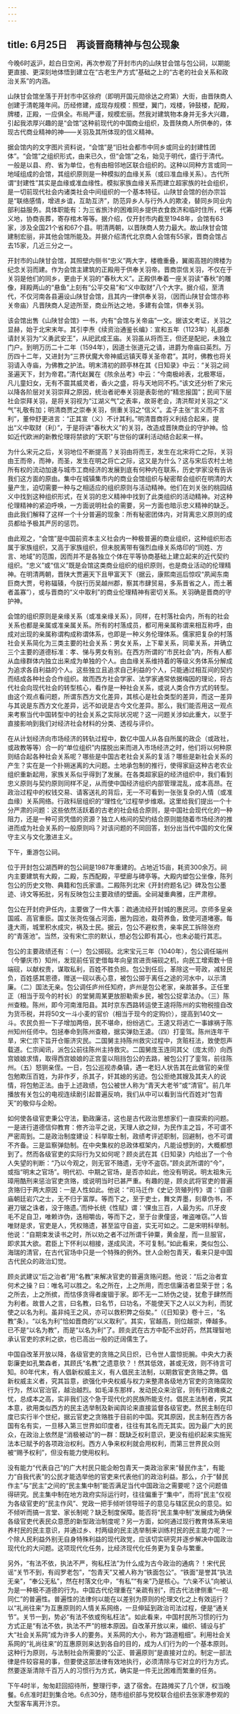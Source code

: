 ```yaml
---
---
---
```

title: 6月25日　再谈晋商精神与包公现象
---

今晚6时返沪，趁白日空闲，再次参观了开封市内的山陕甘会馆与包公祠，以期能更直接、更深刻地体悟到建立在“古老生产方式”基础之上的“古老的社会关系和政治关系”的内涵。

山陕甘会馆坐落于开封市中区徐府（即明开国元勋徐达之府第）大街，由晋陕商人创建于清乾隆年间。历经修建，成现存规模：照壁，翼门，戏楼，钟鼓楼，配殿，牌楼，正殿，一应俱全。布局严谨，规模宏丽。然我对建筑物本身并无多大兴趣，引起我浓厚兴趣的是“会馆”这种前现代的中国商业组织，及晋陕商人所供奉的，体现古代商业精神的神——关羽及其所体现的信义精神。

据会馆内的文字图片资料说，“会馆”是“旧社会都市中同乡或同业的封建性团体”。“会馆”之组织形式，由来已久，但“会馆”之名，始见于明代，盛行于清代。一般是以县、府、省为单位，也有由相邻地区联合组织的。这种以同种方言或同一地域组成的会馆，其组织原则是一种模拟的血缘关系（或曰准血缘关系）。古代所谓“封建性”其实是血缘或准血缘性。模拟家族血缘关系而建立超家族的社会组织，是一切前现代社会内诸类社会中间组织的一个基本特征。山陕甘会馆的创办宗旨是“联络感情，增进乡谊，互助互济”，防范异乡人与行外人的欺凌，替同乡同业内部利益服务。具体职能有：为三省旅汴的困难同乡提供衣食救济和临时住所，代筹义地，协商丧葬，寄存棺木等等。据介绍，仅开封市内截至1948年，会馆有63家，涉及全国21个省和67个县。明清两朝，以晋陕商人势力最大。故山陕甘会馆建制宏丽，非其他会馆所能及。并据介绍清代北京商人会馆有55家，晋商会馆占去15家，几近三分之一。

开封市的山陕甘会馆，其照壁内侧书“忠义”两大字，楼檐重叠，翼阁高翘的牌楼为纪念关羽而建。作为会馆主建筑的正殿用于供奉关羽帝。晋商崇信关羽，不仅在于关羽是他们的同乡，更由于关羽的“春秋大义”。正殿供奉着一座关羽读“春秋”的雕像，拜殿两山的“悬鱼”上刻有“公平交易”和“义中取财”八个大字。据介绍，至清代，不仅河南各县遍设山陕甘会馆，且其内一律供奉关羽，（因而山陕甘会馆亦称关帝庙）凡晋陕商人足迹所至，商业所达之地，多建有会馆，供奉关羽。

该会馆出售《山陕甘会馆》一书，内有“会馆与关帝庙”一文。据该文考证，关羽之显赫，始于北宋末年。其引李焘《续资治通鉴长编》：宣和五年（1123年）礼部奏请封关羽为“义勇武安王”，从祀武成王庙。关羽虽从将而王，但还是配祀，未独立门户。到明万历二十二年（1594年），因道士张道元之请，进爵为帝庙曰英烈。万历四十二年，又进封为“三界伏魔大帝神威远镇天尊关圣帝君”。其时，佛教也将关羽请入寺庙，为佛教之护法。明末清初的顾亭林在其《日知录》中云：“关羽之祠圣遍天下，封为帝君。”清代赵翼在《陔余丛考》中云：“今南极岭表，北极寒垣，凡儿童妇女，无有不震其威灵者，香火之盛，将与天地同不朽。”该文还分析了宋元以降各阶层对关羽崇拜之原因，统治者祀奉关羽是表彰他的“精忠报国”；民间下层社会崇拜关羽，是将关羽视为“江湖义气”之表率，故哥老会，清洪帮对关羽之“义气”礼敬有加；明清商贾之崇奉关羽，侧重关羽之“信义”。孟子主张“言义而不言利”，董仲舒更进言：“正其宣（义）不计其利。”明清晋商将义利结合起来，提出“义中取财（利）”，于是将讲“春秋大义”的关羽，改造成晋陕商业的守护神。恰如近代欧洲的新教伦理将禁欲的“天职”与世俗的谋利活动结合起来一样。

为什么宋元之后，关羽地位不断提高？关羽由将而王，发生在北宋将亡之际，关羽由王而帝，而神，而圣，发生在明之将亡之际，这又是为什么？这与宋后农村土地所有权的流动加速与城市工商经济的发展到底有何种内在联系，历史学家没有告诉我们这方面的原由。集中在城镇集市内的商业会馆组织与秘密帮会组织在明清的大量产生，迫切需要一种与之相适应的组织原则与活动精神。他们在刘关张的桃园结义中找到这种组织形式，在关羽的忠义精神中找到了此类组织的活动精神。对这种伦理精神的紧迫呼唤，一方面说明社会的需要，另一方面也暗示忠义精神的缺乏。由此我们解释了这样一个十分普遍的现象：所有秘密团体内，对背离忠义原则的成员都给予极其严厉的惩罚。

由此观之，“会馆”是中国前资本主义社会内一种极普遍的商业组织，这种组织形态属于家族组织，又高于家族组织，但未脱离带有强烈血缘关系烙印的“同姓、方言、地域”的范围，因而并不是各独立个体在平等协商基础上建立起来的近代契约组织。“忠义”或“信义”既是会馆这类商业组织的组织原则，也是商业活动的伦理精神。在明清两朝，晋陕大贾遍天下且甲富天下（据云，康熙南巡后惊叹“夙闻东南巨商大贾，号称辐辏，今朕行历吴越州郡，察其市肆贸易，多系晋省之人，而土著者盖寡”），或与晋商的“义中取利”的商业伦理精神有密切关系。关羽确是晋商的守护神。

会馆的组织原则是亲缘关系（或准亲缘关系），同样，在村落社会内，所有的社会关系也都是亲属或准亲属关系。所有的村落成员，都可用亲属称谓来相互称呼，由成对出现的亲属称谓构成称谓体系，也即是一种义务伦理体系。儒家把复杂的村落社会关系简化为三类主要的社会关系：男女关系，上下辈关系，同辈关系，并确立三个主要的道德标准：孝、悌与男女有别。在西方所谓的“市民社会”内，所有人都从血缘群体内独立出来成为单独的个人。由血缘关系维持着的等级义务体系分解成为追求各自利益的个人。这些独立且追求自己利益的个人，只能通过相互间的契约而结成各种社会合作组织。故而西方社会学家、法学家通常依据梅因的理论，将古代社会向现代社会的转型核心，看作是一种社会关系，或说人类合作方式的转型。由这个观点看问题，所谓东西方文化差异，其核心是社会类型的差异，而这一差异与其说是东西方文化差异，远不如说是古今文化差异。那么，我们能否用这一观点来考察当代中国转型中的社会关系之实际状况呢？这一问题关涉如此重大，以至于直接影响到我们对经济社会材料的分类、透视与评价。

在从计划经济向市场经济的转轨过程中，数亿中国人从各自所属的政企（或政社，或政教等等）合一的“单位组织”内摆脱出来而进入市场经济之时，他们将以何种原则结合起各种社会关系呢？哪些是中国古老社会关系的复活？哪些是新社会关系的产生？实在是一个扑朔迷离的大问题。土地承包制的推行，使得家庭这种古老农业组织重新起用，家族关系似乎得到了发展。在各类超家庭的经济组织中，我们看到忠义原则与契约原则同样不足，从而使中国经济组织内部管理混乱，成本高昂。在政治过程中的权钱交易、请客送礼的背后，无一不可看到一张张复杂的人情（或准血缘）关系网络。行政科层组织的“理性化”过程举步维艰。这里给我们提出一个十分严肃的问题：这些依然活跃着的古老的社会结合原则，是中国社会现代化的一种阻力，还是一种可资凭借的资源？独立人格间的契约结合原则能随着市场经济的推进而成为社会关系的一般原则吗？对该问题的不同回答，划分出当代中国的文化保守主义与文化激进主义。

下午，重游包公祠。

位于开封包公湖西畔的包公祠是1987年重建的。占地近15亩，耗资300余万。祠内主要建筑有大殿，二殿，东西配殿，平壁廊与碑亭等。大殿内塑包公坐像，陈列包公的历史文物、典籍和包氏家谱。二殿陈列北宋《开封府题名记》碑及包公墨迹、诗文等拓批，另有反映包公主要政绩的壁画。全祠凝重典雅，庄严肃穆。

包公在开封府尹任内，主要做了一件大事：疏通流经开封城的惠民河。京师多皇亲国戚、高官重臣。国丈张尧佐强占河面，圈为园池，栽荷养鱼，致使河道堵塞。每逢大雨，城里积水成灾，祸及士民。据云，包公不避权贵，亲率民工拆除张府的“青莲池”。当然，没有宋仁宗的默认，想必包公即有其心，也未必能行其志。

包公的主要政绩还有：（一）包公掷砚。北宋宝元三年（1040年），包公调任端州（今肇庆市）知州，发现前任官吏借每年向皇宫进贡端砚之机，向民工增索数十倍端砚，以献权贵，谋取私利，百姓不胜负担。包公到任后，革除这一苛政，减轻民负，百姓感其恩德，赠送一砚以表心意，被包公掷于离任之途的河水中，以示清廉。（二）国法无亲。包公调任庐州任知府，庐州是包公老家，亲故甚多。正任里正（相当于现今的村长）的堂舅周某更放胆勒索乡民，被包公捉拿法办。（三）陈州查粮。陈州，即今河南淮阳县。其时京东西路转运使王逵将陈州的实物税擅自改为货币税，并将50文一斗小麦的官价（相当于现今的定购价），提高到140文一斗。农民负担一下子增加两倍，民不堪命，纷纷逃亡。王逵又将逃亡一事嫁祸于陈州知州任师中。包拯奉命到陈州查粮，据实弹劾王逵。（四）打銮驾。陈州连年干旱，宋仁宗下旨开仓赈济灾民。二国舅主持陈州救灾过程中，贪赃枉法，致使怨声载道。仁宗闻讯，派包公前往陈州主持救灾。二国舅庞玉连同其父（庞太师）向西宫娘娘求情，取得西宫娘娘的正宫銮以阻挡包公的去路，被包公打了銮驾，前往陈州。（五）怒铡亲侄。一日，包公巡视赤桑镇，遇一老妇人状告其在此做官的亲侄包勉欺压百姓，为非作歹，杀其子，奸其媳的劣迹。包公拒绝其嫂及其夫人的说情，将包勉正法。由于上述政绩，包公被世人称为“青天大老爷”或“清官”。前几年播放有关包公的电视连续剧引起普遍反响，我们从中可以看到当代百姓对“包青天”的敬仰与企盼。

如何使各级官吏秉公守法，勤政廉洁，这也是古代政治思想家们一直探索的问题。一是进行道德信仰教育：修齐治平之说，天理人欲之辩，为民作主之旨，不可谓不严密周到。二是政治制度建设：科举取士制，政绩考评述职制，回避制，也不可谓不齐备。三是监察弹劾制。在中央集权的总政体框架内，凡能设想到的，大概都想到了。然而各级官吏的实际行为又如何呢？顾炎武在其《日知录》内给出了一个令人失望的判断：“乃以今观之，则无官不赂遗，无守不盗窃。”顾炎武所谓的“今”，或指“明末之官场”。明代初、中期之官场，是否亦如此，他没有明说。明太祖朱元璋用酷刑来惩治官吏贪赂，或说明当时已甚严重。有趣的是，顾炎武将官吏的普遍贪赂归于两大原因：一是人性如此。他说：“司马迁作《史记·货殖列传》谓：‘自廊庙朝廷岩穴之士，无不归于富厚。等而下之，至于吏士，舞文弄墨，刻章伪书，不避刀锯之诛者，没于赂遗。’而仲长统《性赋》谓：‘倮虫三百，人最为劣。爪牙皮毛不足自卫，唯赖诈伪，迭相嚼齿，等而下之，至于台隶僮竖，唯盗唯窃。’”人皆唯财是求，官吏是人，凭权赂遗，甚至监守自盗，实无可如之。二是宋明科举制。他说：“自期束发读书之时，所以劝之者不过所谓千钟粟，黄金屋，而一旦服官，即求其大欲。君臣上下怀利以相接，遂成风流，不可复制。”如此看来，类似包公、海瑞的清官，在古代官场中只是一个特殊的例外。世人企盼包青天，看来只是中国古代民众的政治幻觉。

顾炎武建议“后之治者”用“名教”来解决官吏的普遍贪赂问题。他说：“后之治者宜何术之操？曰：唯名可以胜之。名之所在，上之所用，而忠信廉洁者显荣于世；名之所去，上之所摈，而怙侈贪得者废锢于家。即不无一二矫伪之徒，犹愈于肆然而为利者。故昔人之言，曰名教，曰名节，曰功名，不能使天下之人以义为利，而犹使之以名为利。虽非纯王之风，亦可以救积弊之俗矣。”（《日知录》卷十三，“名教”条）。“以名为利”恰如晋商的“以义取利”。其实，官越高，则位越崇，俸越多。已不是“以名为教”，而是“以名为利”了。顾炎武在古方中配不出好药，然其理智地承认官吏的求利之欲，也已高出一般的迂阔儒生了。

中国自改革开放以降，各级官吏的贪赂之风日炽，已令世人震惊扼腕。中央大力表彰廉吏如孔繁森者，其顾氏“名教”之遗意欤？！然其低效，甚或无效，则不待言可知。80年代末，有人倡新权威主义，有人倡民主法制，以期救官吏贪赂之弊。倡新权威主义者，究其旨意，欲强化中央权威与权力来整肃各级地方官吏的贪赂腐败行为，然以官治官，越治越烈。如毛泽东那样，发动民众来治官，则有行政瘫痪之忧，总成本之高，实非我们这个急于现代化的民族所能支付。倡民主法制者，究其本意，欲用类似西方的民主选举制及新闻舆论来直接监督各级官吏。然民主制在印度已实行半个世纪，据云官吏之贪赂胜于目前的中国。究其原因，民主制在西方各国有名有实，一旦移入第三世界如印度者，往往有其名而无其实。因为最广大的民众，在政治上依然是“消极被动”的一群：既缺乏权利意识，更没有组织起来实施宪法本已赋予的各项政治权利。西方人争来权利就会用权利，而第三世界民众则被“赐予权利”，但没有能力使用权利。

没有能力“代表自己”的广大村民只能企盼包青天一类政治家来“替民作主”，有能力“自我代表”的公民才能选举他的官吏来代表他们的政治利益。那么，介于“替民作主”与“民主”之间的“民主集中制”能否满足当代中国政治之需要呢？这个问题值得研究。民主集中制在地方政府实际运行时，往往偏重于“集中”，而将“民主”仅视为各级官吏的“民主作风”、党政一把手倾听领导班子的意见与辖区民众的意见。如不倾听而搞一言堂、家长制呢？缺乏制度保障。能否将“民主集中制”发展成为确保各级官吏代表民众意愿的新型政治制度呢？另一方面，如何通过现行教育体系来培养村民的民主意识，并通过乡、村两级的民主选举制来训练村民的民主能力呢？一个除人民利益外别无自身特殊利益的现代政党，应该切实研究并逐步解决中国政治现代化的大问题。这项现代化任务，比经济现代化任务更为复杂与繁重。

另外，“有法不依，执法不严，徇私枉法”为什么成为古今政治的通病？！宋代民谣“关节不到，有阎罗老包”，“包青天”又被人称为“铁面包公”。“铁面”是誉其“执法无亲”，“奉公无私”，然在村落文化中，“有私”“有亲”乃是核心。“六亲不认”向被认为是一种极不道德的行为。中国古代伦理重在“亲疏有别”，而古代法律侧重“一视同仁”的普遍性。普遍性的法律何以能在以差别为原则的伦理文化之上有效运行？以“礼尚往来”为互惠原则的人情关系网络，一旦伸延到政治司法过程，便是“通关节”。关节一到，势必“有法不依或徇私枉法”。如此看来，中国村民所习惯的行为方式正是“有法不依，执法不严”的根本原因。自改革开放以来，编织、铺设与扩大“社会关系网”成为许多人的要务。关系网的大小，称为“路道粗细”。利用社会关系网的“礼尚往来”的互惠原则来达到各自的目的，成为人们行为的一个基本原则。这种行为原则，与法制社会所需要的“公正、普遍原则”是直接对立的。制定一部法律是件较容易的事，但要使这部法律有效地执行，必须清除与它对立的行为方式。然要逐渐清除千百万人的习惯行为方式，确实是一件无比困难而繁重的任务。

下午4时半，匆匆赶回招待所，整理行李，退了宿舍。在路摊买了几个饼，权当晚餐。6点准时赶到集合地。6点30分，随市组织部与党校联合组织去张家港参观的大型客车离开汴京。